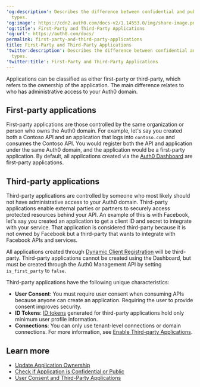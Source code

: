 ---
'og:description': Describes the difference between confidential and public application
  types.
'og:image': https://cdn2.auth0.com/docs-v2/1.14553.0/img/share-image.png
'og:title': First-Party and Third-Party Applications
'og:url': https://auth0.com/docs/
permalink: first-party-and-third-party-applications
title: First-Party and Third-Party Applications
'twitter:description': Describes the difference between confidential and public application
  types.
'twitter:title': First-Party and Third-Party Applications
---
Applications can be classified as either first-party or third-party, which refers to the ownership of the application. The main difference relates to who has administrative access to your Auth0 domain.

## First-party applications

First-party applications are those controlled by the same organization or person who owns the Auth0 domain. For example, let's say you created both a Contoso API and an application that logs into `contoso.com` and consumes the Contoso API. You would register both the API and application under the same Auth0 domain, and the application would be a first-party application. By default, all applications created via the [Auth0 Dashboard](https://manage.auth0.com/#/applications) are first-party applications.

## Third-party applications

Third-party applications are controlled by someone who most likely should not have administrative access to your Auth0 domain. Third-party applications enable external parties or partners to securely access protected resources behind your API. An example of this is with Facebook, let's say you created an application to get a <Tooltip tip="Client ID: Identification value given to your registered resource from Auth0." cta="View Glossary" href="/docs/glossary?term=client+ID">client ID</Tooltip> and secret to integrate with your service. That application is considered third-party because it is not owned by Facebook but a third-party that wants to integrate with Facebook APIs and services.

All applications created through [Dynamic Client Registration](/docs/get-started/applications/dynamic-client-registration) will be third-party. Third-party applications cannot be created using the Dashboard, but must be created through the Auth0 <Tooltip tip="Management API: A product to allow customers to perform administrative tasks." cta="View Glossary" href="/docs/glossary?term=Management+API">Management API</Tooltip> by setting `is_first_party` to `false`.

Third-party applications have the following unique characteristics:

* **User Consent**: You must require user consent when consuming APIs because anyone can create an application. Requiring the user to provide consent improves security.
* **<Tooltip tip="ID Token: Credential meant for the client itself, rather than for accessing a resource." cta="View Glossary" href="/docs/glossary?term=ID+Tokens">ID Tokens</Tooltip>**: [ID tokens](/docs/secure/tokens/id-tokens) generated for third-party applications hold only minimum user profile information.
* **Connections**: You can only use tenant-level connections or domain connections. For more information, see [Enable Third-party Applications](/docs/get-started/applications/confidential-and-public-applications/enable-third-party-applications).

## Learn more

* [Update Application Ownership](/docs/get-started/applications/confidential-and-public-applications/update-application-ownership)
* [Check if Application is Confidential or Public](/docs/get-started/applications/confidential-and-public-applications/view-application-type)
* [User Consent and Third-Party Applications](/docs/get-started/applications/confidential-and-public-applications/user-consent-and-third-party-applications)
